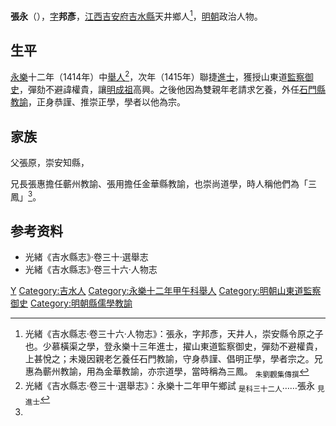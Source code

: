 {{Otheruses|other=名为張永的其他人物|張永}}
{{Otheruses|other=名为张邦彦的其他人物|张邦彦}}

'''張永'''（{{bd|14世紀||15世紀}}），[[表字|字]]'''邦彥'''，[[江西等處承宣布政使司|江西]][[吉安府|吉安府]][[吉水縣|吉水縣]]天井鄉人<ref name=djs>光緒《吉水縣志·卷三十六·人物志》：張永，字邦彥，天井人，崇安縣令原之子也。少慕橫渠之學，登永樂十三年進士，擢山東道監察御史，彈劾不避權貴，上甚悅之；未幾因親老乞養任石門教諭，守身恭謹、倡明正學，學者宗之。兄惠為蘄州教諭，用為金華教諭，亦宗道學，當時稱為三鳳。 <sub>朱劉觀集傳撰</sub></ref>，[[明朝|明朝]]政治人物。

==生平==
[[永樂_(明朝)|永樂]]十二年（1414年）中[[舉人|舉人]]<ref>光緒《吉水縣志·卷三十·選舉志》：永樂十二年甲午鄉試 <sub>是科三十二人</sub>……張永 <sub>見進士</sub></ref>，次年（1415年）聯捷[[進士|進士]]，獲授山東道[[監察御史|監察御史]]，彈劾不避諱權貴，讓[[明成祖|明成祖]]高興。之後他因為雙親年老請求乞養，外任[[石門縣|石門縣]][[教諭|教諭]]，正身恭謹、推崇正學，學者以他為宗。

== 家族 ==
父張原，崇安知縣，

兄長張惠擔任蘄州教諭、張用擔任金華縣教諭，也崇尚道學，時人稱他們為「三鳳」<ref name=djs/>。

== 参考资料 ==
{{reflist}}
*光緒《吉水縣志》·卷三十·選舉志
*光緒《吉水縣志》·卷三十六·人物志

{{永樂十三年乙未科殿試金榜}}

{{Authority control}}

{{DEFAULTSORT:}}
[[Category:张姓|Y]]
[[Category:吉水人|Category:吉水人]]
[[Category:永樂十二年甲午科舉人|Category:永樂十二年甲午科舉人]]
[[Category:明朝山東道監察御史|Category:明朝山東道監察御史]]
[[Category:明朝縣儒學教諭|Category:明朝縣儒學教諭]]